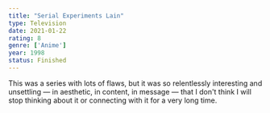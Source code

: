 ```yaml
---
title: "Serial Experiments Lain"
type: Television
date: 2021-01-22
rating: 8
genre: ['Anime']
year: 1998
status: Finished
---
```


This was a series with lots of flaws, but it was so relentlessly interesting and unsettling — in aesthetic, in content, in message — that I don't think I will stop thinking about it or connecting with it for a very long time.
